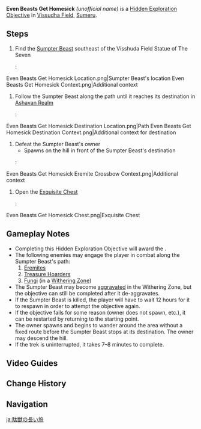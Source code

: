 {{Hidden Exploration Objectives Infobox
|image      = Even Beasts Get Homesick.png
|type       = Unordered
|req        = 
|region     = Sumeru
|area       = Vissudha Field
|loc        = 
|characters = 
}}
'''Even Beasts Get Homesick''' ''(unofficial name)'' is a [[Hidden Exploration Objective]] in [[Vissudha Field]], [[Sumeru]].

==Steps==
# Find the [[Sumpter Beast]] southeast of the Visshuda Field Statue of The Seven
#: <gallery>
Even Beasts Get Homesick Location.png|Sumpter Beast's location
Even Beasts Get Homesick Context.png|Additional context
</gallery>
# Follow the Sumpter Beast along the path until it reaches its destination in [[Ashavan Realm]]
#: <gallery>
Even Beasts Get Homesick Destination Location.png|Path
Even Beasts Get Homesick Destination Context.png|Additional context for destination
</gallery>
# Defeat the Sumpter Beast's owner{{Enemy List|Eremite Crossbow}}
#* Spawns on the hill in front of the Sumpter Beast's destination
#: <gallery>
Even Beasts Get Homesick Eremite Crossbow Context.png|Additional context
</gallery>
# Open the [[Exquisite Chest]]
#: <gallery>
Even Beasts Get Homesick Chest.png|Exquisite Chest
</gallery>

==Gameplay Notes==
* Completing this Hidden Exploration Objective will award the {{Achievement|The Lengthy Reunion}}.
* The following enemies may engage the player in combat along the Sumpter Beast's path:
*# [[The Eremites/Enemies|Eremites]]
*# [[Treasure Hoarders]]
*# [[Fungi]] (in a [[Withering Zone]])
* The Sumpter Beast may become [[Aggravation|aggravated]] in the Withering Zone, but the objective can still be completed after it de-aggravates.
* If the Sumpter Beast is killed, the player will have to wait 12 hours for it to respawn in order to attempt the objective again.
* If the objective fails for some reason (owner does not spawn, etc.), it can be restarted by returning to the starting point.
* The owner spawns and begins to wander around the area without a fixed route before the Sumpter Beast stops at its destination. The owner may descend the hill.
* If the trek is uninterrupted, it takes 7–8 minutes to complete.

==Video Guides==
{{EVT
|video1   = https://youtu.be/uuNI9UTEL2U
|caption1 = Even Beasts Get Homesick
}}

==Change History==
{{Change History|3.0}}

==Navigation==
{{Hidden Exploration Objective Navbox|Unordered}}

[[ja:駄獣の長い旅]]